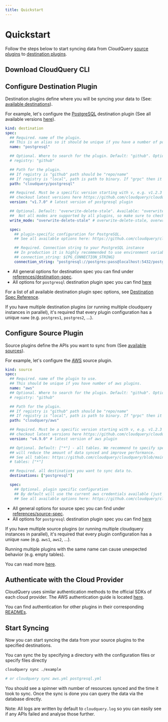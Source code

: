 ```yaml
---
title: Quickstart
---
```



# Quickstart

Follow the steps below to start syncing data from CloudQuery [source plugins](./plugins/sources) to [destination plugins](./plugins/destinations).

## Download CloudQuery CLI

<DownloadSection/>

## Configure Destination Plugin

Destination plugins define where you will be syncing your data to (See: [available destinations](./plugins/destinations)).

For example, let's configure the [PostgreSQL](https://github.com/cloudquery/cloudquery/tree/main/plugins/destination/postgresql) destination plugin
(See all available versions [here](https://github.com/cloudquery/cloudquery/releases?q=plugins-destination-postgresql&expanded=true)).

```yaml copy
kind: destination
spec:
  ## Required. name of the plugin.
  ## This is an alias so it should be unique if you have a number of postgresql destination plugins.
  name: "postgresql"

  ## Optional. Where to search for the plugin. Default: "github". Options: "github", "local", "grpc".
  # registry: "github"

  ## Path for the plugin.
  ## If registry is "github" path should be "repo/name"
  ## If registry is "local", path is path to binary. If "grpc" then it should be address of the plugin (usually useful in debug).
  path: "cloudquery/postgresql"

  ## Required. Must be a specific version starting with v, e.g. v1.2.3
  ## checkout latest versions here https://github.com/cloudquery/cloudquery/releases?q=plugins-destination-postgresql&expanded=true
  version: "v1.7.0" # latest version of postgresql plugin

  ## Optional. Default: "overwrite-delete-stale". Available: "overwrite-delete-stale", "overwrite", "append". 
  ##  Not all modes are supported by all plugins, so make sure to check the plugin documentation for more details.
  write_mode: "overwrite-delete-stale" # overwrite-delete-stale, overwrite, append

  spec:
    ## plugin-specific configuration for PostgreSQL.
    ## See all available options here: https://github.com/cloudquery/cloudquery/tree/main/plugins/destination/postgresql#postgresql-spec

    ## Required. Connection string to your PostgreSQL instance
    ## In production it is highly recommended to use environment variable expansion
    ## connection_string: ${PG_CONNECTION_STRING}
    connection_string: "postgresql://postgres:pass@localhost:5432/postgres?sslmode=disable"
```

- All general options for destination spec you can find under [references/destination-spec](/docs/reference/destination-spec).
- All options for `postgresql` destination plugin spec you can find [here](https://github.com/cloudquery/cloudquery/tree/main/plugins/destination/postgresql#postgresql-spec)

For a list of all available destination plugin spec options, see [Destination Spec Reference](/docs/reference/destination-spec).

<Callout>

If you have multiple destination plugins (or running multiple cloudquery instances in parallel), it's required
that every plugin configuration has a unique `name` (e.g. `postgres1`, `postgres2`, …).

</Callout>

## Configure Source Plugin

Source plugins define the APIs you want to sync from (See [available sources](./plugins/sources)).

For example, let's configure the [AWS](https://github.com/cloudquery/cloudquery/tree/main/plugins/source/aws) source plugin.

```yaml copy
kind: source
spec:
  ## Required. name of the plugin to use.
  ## This should be unique if you have number of aws plugins.
  name: "aws"
  ## Optional. Where to search for the plugin. Default: "github". Options: "github", "local", "grpc"
  # registry: "github"

  ## Path for the plugin.
  ## If registry is "github" path should be "repo/name"
  ## If registry is "local", path is path to binary. If "grpc" then it should be address of the plugin (usually useful in debug).
  path: "cloudquery/aws"

  ## Required. Must be a specific version starting with v, e.g. v1.2.3
  ## checkout latest versions here https://github.com/cloudquery/cloudquery/releases?q=plugins-source-aws&expanded=true
  version: "v4.9.0" # latest version of aws plugin

  ## Optional. Default: ["*"] - all tables. We recommend to specify specific tables that you need to sync as this
  ## will reduce the amount of data synced and improve performance.
  ## See all tables: https://github.com/cloudquery/cloudquery/blob/main/plugins/source/aws/docs/tables/README.md
  # tables: ["*"]

  ## Required. all destinations you want to sync data to.
  destinations: ["postgresql"]

  spec:
    ## Optional. plugin specific configuration
    ## By default will use the current aws credentials available (just like AWS CLI)
    ## See all available options here: https://github.com/cloudquery/cloudquery/blob/main/plugins/source/aws/docs/configuration.md
```

- All general options for source spec you can find under [references/source-spec](/docs/reference/source-spec).
- All options for `postgresql` destination plugin spec you can find [here](https://github.com/cloudquery/cloudquery/blob/main/plugins/source/aws/docs/configuration.md)

<Callout>

If you have multiple source plugins (or running multiple cloudquery instances in parallel), it's required
that every plugin configuration has a unique `name` (e.g. `aws1`, `aws2`, …).

Running multiple plugins with the same name can cause unexpected behavior (e.g. empty tables). 

You can read more [here](/docs/advanced-topics/running-cloudquery-in-parallel).

</Callout>

## Authenticate with the Cloud Provider

CloudQuery uses similar authentication methods to the official SDKs of each cloud provider.
The AWS authentication guide is located [here](https://github.com/cloudquery/cloudquery/blob/main/plugins/source/aws/README.md).

You can find authentication for other plugins in their corresponding [READMEs](https://github.com/cloudquery/cloudquery/tree/main/plugins/source).

## Start Syncing

Now you can start syncing the data from your source plugins to the specified destinations.

You can sync the by specifying a directory with the configuration files or specify files directly

```bash copy
cloudquery sync ./example

# or cloudquery sync aws.yml postgresql.yml
```

You should see a spinner with number of resources synced and the time it took to sync.
Once the sync is done you can query the data via the database directly.

Note: All logs are written by default to `cloudquery.log` so you can easily see if any APIs failed and analyse those further.
